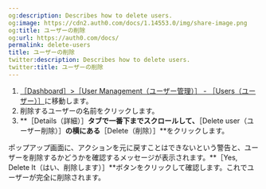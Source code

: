```yaml
---
og:description: Describes how to delete users.
og:image: https://cdn2.auth0.com/docs/1.14553.0/img/share-image.png
og:title: ユーザーの削除
og:url: https://auth0.com/docs/
permalink: delete-users
title: ユーザーの削除
twitter:description: Describes how to delete users.
twitter:title: ユーザーの削除
---
```


1. [［Dashboard］>［User Management（ユーザー管理）］ - ［Users（ユーザー）］](%24%7Bmanage_url%7D/#/users)に移動します。
2. 削除するユーザーの名前をクリックします。
3. **［Details（詳細）］**タブで一番下までスクロールして、**［Delete user（ユーザー削除）］**の横にある**［Delete（削除）］**をクリックします。

ポップアップ画面に、アクションを元に戻すことはできないという警告と、ユーザーを削除するかどうかを確認するメッセージが表示されます。**［Yes, Delete It（はい、削除します）］**ボタンをクリックして確認します。これでユーザーが完全に削除されます。